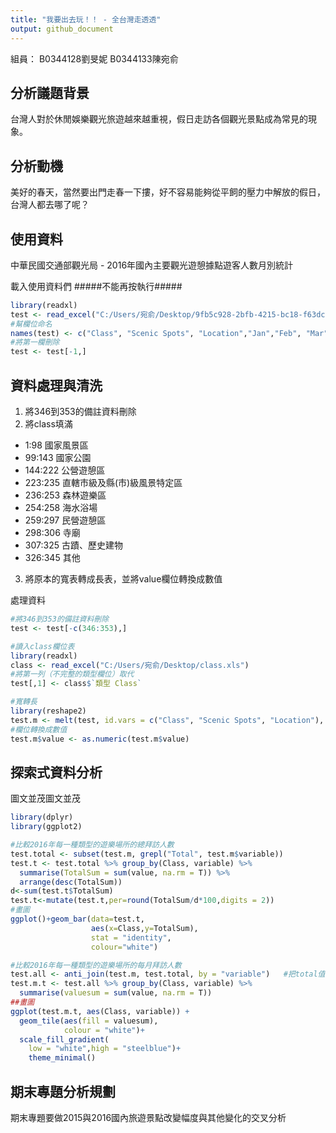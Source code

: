 ---
title: "我要出去玩！！ - 全台灣走透透"
output: github_document
---

組員：
B0344128劉旻妮
B0344133陳宛俞

## 分析議題背景
台灣人對於休閒娛樂觀光旅遊越來越重視，假日走訪各個觀光景點成為常見的現象。

## 分析動機
美好的春天，當然要出門走春一下摟，好不容易能夠從平飼的壓力中解放的假日，台灣人都去哪了呢？

## 使用資料
中華民國交通部觀光局 - 2016年國內主要觀光遊憩據點遊客人數月別統計

載入使用資料們
#####不能再按執行#####
```{r}
library(readxl)
test <- read_excel("C:/Users/宛俞/Desktop/9fb5c928-2bfb-4215-bc18-f63dc7c0b936.xls")
#幫欄位命名
names(test) <- c("Class", "Scenic Spots", "Location","Jan","Feb", "Mar", "Apr", "May", "Jun" , "Jul", "Aug", "Sep", "Oct", "Nov", "Dec", "Total")
#將第一欄刪除
test <- test[-1,]
```

## 資料處理與清洗

1. 將346到353的備註資料刪除
2. 將class填滿
  - 1:98 國家風景區
  - 99:143 國家公園
  - 144:222 公營遊憩區
  - 223:235 直轄市級及縣(市)級風景特定區
  - 236:253 森林遊樂區
  - 254:258 海水浴場
  - 259:297 民營遊憩區
  - 298:306 寺廟
  - 307:325 古蹟、歷史建物
  - 326:345 其他
3. 將原本的寬表轉成長表，並將value欄位轉換成數值

處理資料
```{r}
#將346到353的備註資料刪除
test <- test[-c(346:353),]

#讀入class欄位表
library(readxl)
class <- read_excel("C:/Users/宛俞/Desktop/class.xls")
#將第一列（不完整的類型欄位）取代
test[,1] <- class$`類型 Class`

#寬轉長
library(reshape2)
test.m <- melt(test, id.vars = c("Class", "Scenic Spots", "Location"), na.rm = TRUE)
#欄位轉換成數值
test.m$value <- as.numeric(test.m$value)
```

## 探索式資料分析
圖文並茂圖文並茂
```{r}
library(dplyr)
library(ggplot2)

#比較2016年每一種類型的遊樂場所的總拜訪人數
test.total <- subset(test.m, grepl("Total", test.m$variable))
test.t <- test.total %>% group_by(Class, variable) %>%
  summarise(TotalSum = sum(value, na.rm = T)) %>%
  arrange(desc(TotalSum))
d<-sum(test.t$TotalSum)
test.t<-mutate(test.t,per=round(TotalSum/d*100,digits = 2))
#畫圖
ggplot()+geom_bar(data=test.t,
                  aes(x=Class,y=TotalSum),
                  stat = "identity",
                  colour="white")

#比較2016年每一種類型的遊樂場所的每月拜訪人數
test.all <- anti_join(test.m, test.total, by = "variable")   #把total值去掉
test.m.t <- test.all %>% group_by(Class, variable) %>%
  summarise(valuesum = sum(value, na.rm = T)) 
##畫圖
ggplot(test.m.t, aes(Class, variable)) + 
  geom_tile(aes(fill = valuesum),
            colour = "white")+ 
  scale_fill_gradient(
    low = "white",high = "steelblue")+
    theme_minimal()
```

## 期末專題分析規劃
期末專題要做2015與2016國內旅遊景點改變幅度與其他變化的交叉分析
